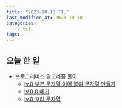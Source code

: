 ```yaml
---
title: "2023-10-18 TIL"
last_modified_at: 2023-10-18
categories:
    - til
tags:
---
```


## 오늘 한 일
-   프로그래머스 알고리즘 풀이
    -   [lv.0 부분 문자열 이어 붙여 문자열 만들기](https://makepin2r.github.io/algorithm-programmers/181911/)
    -   [lv.0 0 떼기](https://makepin2r.github.io/algorithm-programmers/181847/)
    -   [lv.0 꼬리 문자열](https://makepin2r.github.io/algorithm-programmers/181841/)
